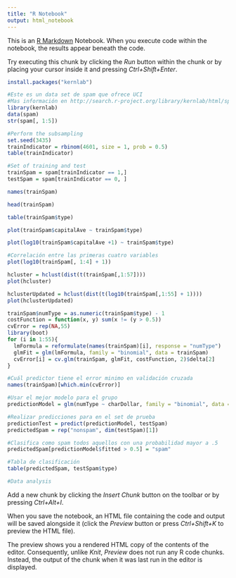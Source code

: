 ---
title: "R Notebook"
output: html_notebook
---

This is an [R Markdown](http://rmarkdown.rstudio.com) Notebook. When you execute code within the notebook, the results appear beneath the code. 

Try executing this chunk by clicking the *Run* button within the chunk or by placing your cursor inside it and pressing *Ctrl+Shift+Enter*. 

```{r}
install.packages("kernlab")
```
```{r}
#Este es un data set de spam que ofrece UCI 
#Mas información en http://search.r-project.org/library/kernlab/html/spam.html
library(kernlab)
data(spam)
str(spam[, 1:5])
```
```{r}
#Perform the subsampling
set.seed(3435)
trainIndicator = rbinom(4601, size = 1, prob = 0.5)
table(trainIndicator)
```
```{r}
#Set of training and test
trainSpam = spam[trainIndicator == 1,]
testSpam = spam[trainIndicator == 0, ]
```
```{r}
names(trainSpam)
```
```{r}
head(trainSpam)
```
```{r}
table(trainSpam$type)
```
```{r}
plot(trainSpam$capitalAve ~ trainSpam$type)
```
```{r}
plot(log10(trainSpam$capitalAve +1) ~ trainSpam$type)
```
```{r}
#Correlación entre las primeras cuatro variables
plot(log10(trainSpam[, 1:4] + 1))
```
```{r}
hcluster = hclust(dist(t(trainSpam[,1:57])))
plot(hcluster)
```
```{r}
hclusterUpdated = hclust(dist(t(log10(trainSpam[,1:55] + 1))))
plot(hclusterUpdated)
```
```{r}
trainSpam$numType = as.numeric(trainSpam$type) - 1
costFunction = function(x, y) sum(x != (y > 0.5))
cvError = rep(NA,55)
library(boot)
for (i in 1:55){
  lmFormula = reformulate(names(trainSpam)[i], response = "numType")
  glmFit = glm(lmFormula, family = "binomial", data = trainSpam)
  cvError[i] = cv.glm(trainSpam, glmFit, costFunction, 2)$delta[2]
}

#Cuál predictor tiene el error minimo en validación cruzada
names(trainSpam)[which.min(cvError)]
```
```{r}
#Usar el mejor modelo para el grupo
predictionModel = glm(numType ~ charDollar, family = "binomial", data = trainSpam)

#Realizar predicciones para en el set de prueba
predictionTest = predict(predictionModel, testSpam)
predictedSpam = rep("nonspam", dim(testSpam)[1])

#Clasifica como spam todos aquellos con una probabilidad mayor a .5
predictedSpam[predictionModel$fitted > 0.5] = "spam"
```
```{r}
#Tabla de clasificación
table(predictedSpam, testSpam$type)

```
```{r}
#Data analysis

```

Add a new chunk by clicking the *Insert Chunk* button on the toolbar or by pressing *Ctrl+Alt+I*.

When you save the notebook, an HTML file containing the code and output will be saved alongside it (click the *Preview* button or press *Ctrl+Shift+K* to preview the HTML file).

The preview shows you a rendered HTML copy of the contents of the editor. Consequently, unlike *Knit*, *Preview* does not run any R code chunks. Instead, the output of the chunk when it was last run in the editor is displayed.
